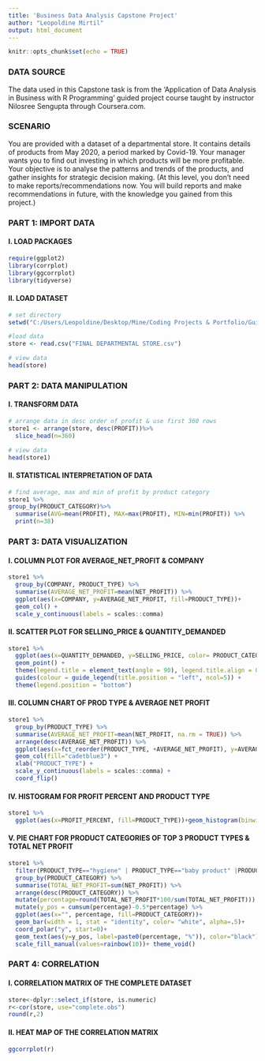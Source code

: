 ---
title: 'Business Data Analysis Capstone Project'
author: "Leopoldine Mirtil"
output: html_document
---

```{r setup, include=FALSE}
knitr::opts_chunk$set(echo = TRUE)
```

### DATA SOURCE

The data used in this Capstone task is from the ‘Application of Data Analysis in Business with R Programming’ guided project course taught by instructor Nilosree Sengupta through Coursera.com.


### SCENARIO

You are provided with a dataset of a departmental store. It contains details of products from May 2020, a period marked by Covid-19. Your manager wants you to find out investing in which products will be more profitable. Your objective is to analyse the patterns and trends of the products, and gather insights for 
strategic decision making. (At this level, you don’t need to make reports/recommendations now. You will build reports and make recommendations in future, with the knowledge you gained from this project.)



### PART 1: IMPORT DATA

#### I. LOAD PACKAGES

```{r, message=FALSE}
require(ggplot2)
library(corrplot)
library(ggcorrplot)
library(tidyverse)
```


#### II. LOAD DATASET

```{r}
# set directory
setwd("C:/Users/Leopoldine/Desktop/Mine/Coding Projects & Portfolio/Guided Projects/R Guided Project/Application of Data Analysis in Business with R Programming/Department Store Project")

#load data
store <- read.csv("FINAL DEPARTMENTAL STORE.csv")

# view data
head(store)
```


### PART 2: DATA MANIPULATION

#### I. TRANSFORM DATA

```{r}
# arrange data in desc order of profit & use first 360 rows
store1 <- arrange(store, desc(PROFIT))%>%
  slice_head(n=360) 

# view data 
head(store1)
```



#### II. STATISTICAL INTERPRETATION OF DATA

```{r}
# find average, max and min of profit by product category
store1 %>%
group_by(PRODUCT_CATEGORY)%>%
  summarise(AVG=mean(PROFIT), MAX=max(PROFIT), MIN=min(PROFIT)) %>%
  print(n=38)
```



### PART 3: DATA VISUALIZATION

#### I. COLUMN PLOT FOR AVERAGE_NET_PROFIT & COMPANY

```{r, message=FALSE}
store1 %>% 
  group_by(COMPANY, PRODUCT_TYPE) %>% 
  summarise(AVERAGE_NET_PROFIT=mean(NET_PROFIT)) %>%
  ggplot(aes(x=COMPANY, y=AVERAGE_NET_PROFIT, fill=PRODUCT_TYPE))+
  geom_col() +
  scale_y_continuous(labels = scales::comma) 
```



#### II. SCATTER PLOT FOR SELLING_PRICE & QUANTITY_DEMANDED

```{r}
store1 %>%
  ggplot(aes(x=QUANTITY_DEMANDED, y=SELLING_PRICE, color= PRODUCT_CATEGORY))+
  geom_point() +
  theme(legend.title = element_text(angle = 90), legend.title.align = 0.5) +
  guides(colour = guide_legend(title.position = "left", ncol=5)) + 
  theme(legend.position = "bottom") 
```




#### III. COLUMN CHART OF PROD TYPE & AVERAGE NET PROFIT

```{r}
store1 %>% 
  group_by(PRODUCT_TYPE) %>% 
  summarise(AVERAGE_NET_PROFIT=mean(NET_PROFIT, na.rm = TRUE)) %>%
  arrange(desc(AVERAGE_NET_PROFIT)) %>%
  ggplot(aes(x=fct_reorder(PRODUCT_TYPE, +AVERAGE_NET_PROFIT), y=AVERAGE_NET_PROFIT))+
  geom_col(fill="cadetblue3") +
  xlab("PRODUCT_TYPE") +
  scale_y_continuous(labels = scales::comma) +
  coord_flip()
```



#### IV. HISTOGRAM FOR PROFIT PERCENT AND PRODUCT TYPE

```{r}
store1 %>%
  ggplot(aes(x=PROFIT_PERCENT, fill=PRODUCT_TYPE))+geom_histogram(binwidth = 20)
```



#### V. PIE CHART FOR PRODUCT CATEGORIES OF TOP 3 PRODUCT TYPES & TOTAL NET PROFIT

```{r}
store1 %>%
  filter(PRODUCT_TYPE=="hygiene" | PRODUCT_TYPE=="baby product" |PRODUCT_TYPE=="household") %>%
  group_by(PRODUCT_CATEGORY) %>%
  summarise(TOTAL_NET_PROFIT=sum(NET_PROFIT)) %>%
  arrange(desc(PRODUCT_CATEGORY)) %>%
  mutate(percentage=round(TOTAL_NET_PROFIT*100/sum(TOTAL_NET_PROFIT))) %>% 
  mutate(y_pos = cumsum(percentage)-0.5*percentage) %>%
  ggplot(aes(x="", percentage, fill=PRODUCT_CATEGORY))+
  geom_bar(width = 1, stat = "identity", color= "white", alpha=.5)+
  coord_polar("y", start=0)+
  geom_text(aes(y=y_pos, label=paste0(percentage, "%")), color="black")+
  scale_fill_manual(values=rainbow(10))+ theme_void()
``` 



### PART 4: CORRELATION 

#### I. CORRELATION MATRIX OF THE COMPLETE DATASET

```{r}
store<-dplyr::select_if(store, is.numeric)
r<-cor(store, use="complete.obs")
round(r,2)
```




#### II. HEAT MAP OF THE CORRELATION MATRIX  

```{r}
ggcorrplot(r)
```


